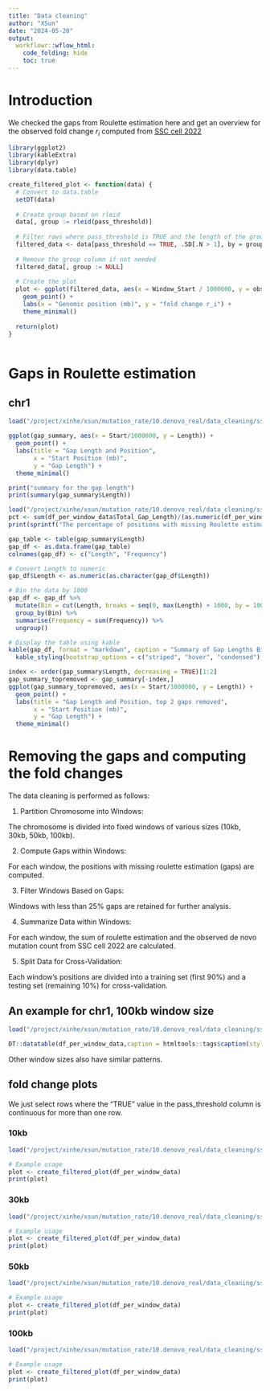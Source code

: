 ```yaml
---
title: "Data cleaning"
author: "XSun"
date: "2024-05-20"
output:
  workflowr::wflow_html:
    code_folding: hide
    toc: true
---
```


# Introduction

We checked the gaps from Roulette estimation here and get an overview for the observed fold change $r_i$ computed from [SSC cell 2022](https://xsun1229.github.io/mutation_rate/denovo_data_overview.html#SSC_from_Cell_2022)

```r
library(ggplot2)
library(kableExtra)
library(dplyr)
library(data.table)

create_filtered_plot <- function(data) {
  # Convert to data.table
  setDT(data)
  
  # Create group based on rleid
  data[, group := rleid(pass_threshold)]
  
  # Filter rows where pass_threshold is TRUE and the length of the group is greater than 1
  filtered_data <- data[pass_threshold == TRUE, .SD[.N > 1], by = group]
  
  # Remove the group column if not needed
  filtered_data[, group := NULL]
  
  # Create the plot
  plot <- ggplot(filtered_data, aes(x = Window_Start / 1000000, y = obs_sum / rl_rescaled_sum)) +
    geom_point() +
    labs(x = "Genomic position (mb)", y = "fold change r_i") +
    theme_minimal()
  
  return(plot)
}



```

# Gaps in Roulette estimation

## chr1 

```r
load("/project/xinhe/xsun/mutation_rate/10.denovo_real/data_cleaning/ssc_trost_gap_summary_chr1.rdata")

ggplot(gap_summary, aes(x = Start/1000000, y = Length)) +
  geom_point() +
  labs(title = "Gap Length and Position",
       x = "Start Position (mb)",
       y = "Gap Length") +
  theme_minimal()

print("summary for the gap length")
print(summary(gap_summary$Length))

load("/project/xinhe/xsun/mutation_rate/10.denovo_real/data_cleaning/ssc_trost_per_window_chr1_100kb_frac4.rdata")
pct <- sum(df_per_window_data$Total_Gap_Length)/(as.numeric(df_per_window_data$Window_End[nrow(df_per_window_data)] - as.numeric(df_per_window_data$Window_Start[1])))
print(sprintf("The percentage of positions with missing Roulette estimations is %.5f%%", pct*10))

gap_table <- table(gap_summary$Length)
gap_df <- as.data.frame(gap_table)
colnames(gap_df) <- c("Length", "Frequency")

# Convert Length to numeric
gap_df$Length <- as.numeric(as.character(gap_df$Length))

# Bin the data by 1000
gap_df <- gap_df %>%
  mutate(Bin = cut(Length, breaks = seq(0, max(Length) + 1000, by = 1000), right = FALSE)) %>%
  group_by(Bin) %>%
  summarise(Frequency = sum(Frequency)) %>%
  ungroup()

# Display the table using kable
kable(gap_df, format = "markdown", caption = "Summary of Gap Lengths Binned by 1000") %>%
  kable_styling(bootstrap_options = c("striped", "hover", "condensed"), full_width = F)

index <- order(gap_summary$Length, decreasing = TRUE)[1:2]
gap_summary_topremoved <- gap_summary[-index,]
ggplot(gap_summary_topremoved, aes(x = Start/1000000, y = Length)) +
  geom_point() +
  labs(title = "Gap Length and Position, top 2 gaps removed",
       x = "Start Position (mb)",
       y = "Gap Length") +
  theme_minimal()
```


# Removing the gaps and computing the fold changes 

The data cleaning is performed as follows:

1. Partition Chromosome into Windows:

The chromosome is divided into fixed windows of various sizes (10kb, 30kb, 50kb, 100kb).

2. Compute Gaps within Windows:

For each window, the positions with missing roulette estimation (gaps) are computed.

3. Filter Windows Based on Gaps:

Windows with less than 25% gaps are retained for further analysis.

4. Summarize Data within Windows:

For each window, the sum of roulette estimation and the observed de novo mutation count from SSC cell 2022 are calculated.

5. Split Data for Cross-Validation:

Each window's positions are divided into a training set (first 90%) and a testing set (remaining 10%) for cross-validation.

## An example for chr1, 100kb window size

```r

load("/project/xinhe/xsun/mutation_rate/10.denovo_real/data_cleaning/ssc_trost_per_window_chr1_100kb_frac4.rdata")

DT::datatable(df_per_window_data,caption = htmltools::tags$caption(style = 'caption-side: left; text-align: left; color:black; font-size:150%;',''),options = list(pageLength = 10))

```

Other window sizes also have similar patterns. 

## fold change plots

We just select rows where the "TRUE" value in the pass_threshold column is continuous for more than one row.

### 10kb

```r

load("/project/xinhe/xsun/mutation_rate/10.denovo_real/data_cleaning/ssc_trost_per_window_chr1_10kb_frac4.rdata")

# Example usage
plot <- create_filtered_plot(df_per_window_data)
print(plot)
```


### 30kb

```r

load("/project/xinhe/xsun/mutation_rate/10.denovo_real/data_cleaning/ssc_trost_per_window_chr1_30kb_frac4.rdata")

# Example usage
plot <- create_filtered_plot(df_per_window_data)
print(plot)
```


### 50kb

```r

load("/project/xinhe/xsun/mutation_rate/10.denovo_real/data_cleaning/ssc_trost_per_window_chr1_50kb_frac4.rdata")

# Example usage
plot <- create_filtered_plot(df_per_window_data)
print(plot)
```


### 100kb

```r

load("/project/xinhe/xsun/mutation_rate/10.denovo_real/data_cleaning/ssc_trost_per_window_chr1_100kb_frac4.rdata")

# Example usage
plot <- create_filtered_plot(df_per_window_data)
print(plot)
```




